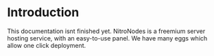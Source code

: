 # Introduction


<Callout type="warning">
  This documentation isnt finished yet.
</Callout>
NitroNodes is a freemium server hosting service, with an easy-to-use panel. We have
many eggs which allow one click deployment.

